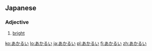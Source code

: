 ==Japanese==                             
===Adjective===
{{ja-adj|h|rom=akarui|decl=い}}
#{{ja-def|明るい}} [[bright]]

[[ko:あかるい]]
[[lo:あかるい]]
[[ja:あかるい]]
[[pl:あかるい]]
[[fi:あかるい]]
[[zh:あかるい]]